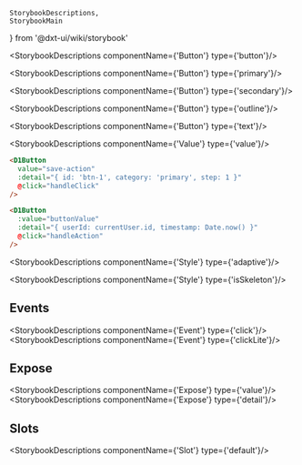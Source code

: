     StorybookDescriptions,
    StorybookMain
} from '@dxt-ui/wiki/storybook'


[//]: # (:documentation-import [!] System label / Системная метка)
[//]: # (:documentation-import [!] System label / Системная метка)

<Meta of={Button}/>
<StorybookMain
    name={ButtonWikiStorybook.getName()}
    description={ButtonWikiStorybook.getDescription()}
    story={Button.Button}
/>

[//]: # (:documentation-body [!] System label / Системная метка)

<StorybookDescriptions componentName={'Button'} type={'button'}/>
<Canvas of={Button.ButtonBasic}/>

<StorybookDescriptions componentName={'Button'} type={'primary'}/>
<Canvas of={Button.ButtonPrimary}/>

<StorybookDescriptions componentName={'Button'} type={'secondary'}/>
<Canvas of={Button.ButtonSecondary}/>

<StorybookDescriptions componentName={'Button'} type={'outline'}/>
<Canvas of={Button.ButtonOutline}/>

<StorybookDescriptions componentName={'Button'} type={'text'}/>
<Canvas of={Button.ButtonText}/>

<StorybookDescriptions componentName={'Value'} type={'value'}/>

```html
<D1Button
  value="save-action"
  :detail="{ id: 'btn-1', category: 'primary', step: 1 }"
  @click="handleClick"
/>

<D1Button
  :value="buttonValue"
  :detail="{ userId: currentUser.id, timestamp: Date.now() }"
  @click="handleAction"
/>
```

<StorybookDescriptions componentName={'Style'} type={'adaptive'}/>
<Canvas of={Button.ButtonAdaptive}/>

<StorybookDescriptions componentName={'Style'} type={'isSkeleton'}/>
<Canvas of={Button.ButtonSkeleton}/>
    
[//]: # (:documentation-body [!] System label / Системная метка)

[//]: # (:documentation-events [!] System label / Системная метка)
## Events

<StorybookDescriptions componentName={'Event'} type={'click'}/>
<StorybookDescriptions componentName={'Event'} type={'clickLite'}/>
    
[//]: # (:documentation-events [!] System label / Системная метка)

[//]: # (:documentation-expose [!] System label / Системная метка)
## Expose

<StorybookDescriptions componentName={'Expose'} type={'value'}/>
<StorybookDescriptions componentName={'Expose'} type={'detail'}/>
    
[//]: # (:documentation-expose [!] System label / Системная метка)

[//]: # (:documentation-slots [!] System label / Системная метка)
## Slots

<StorybookDescriptions componentName={'Slot'} type={'default'}/>
    
[//]: # (:documentation-slots [!] System label / Системная метка)
